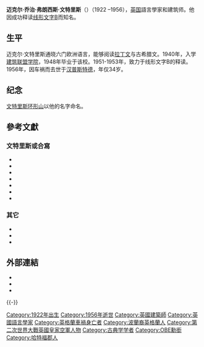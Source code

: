 {{noteTA
|G1=UK Places
|1=zh-hans:迈克尔; zh-tw:麥可; zh-hk:米高; zh-hant:邁克爾
|2=zh-hans:乔治; zh-hk:佐治; zh-tw:喬治;
|3=zh-hans:弗朗西斯; zh-hant:法蘭西斯;
|4=zh-hans:文特里斯; zh-tw:文特里斯; zh-hant:范翠斯;
|5=zh-cn:哈特菲尔德; zh-tw:哈特菲爾德; zh-hk:克菲路;
|6=zh-cn:汉普斯特德; zh-tw:漢普斯特德; zh-hk:咸斯特;
|7=zh-cn:惠特汉普斯特; zh-tw:偉漢斯坦德; zh-hk:韋咸斯特;
}}
{{Infobox scientist
|name              = Michael George Francis Ventris<br>邁克爾·喬治·弗朗西斯·文特里斯
|image             = Michael_Ventris.jpeg
|image_size        = 250px
|alt               = 
|caption           = 正在解讀[[线形文字B|线形文字B]]的迈克尔·文特里斯
|birth_date        = {{birth date|1922|7|12|df=y}} 
|birth_place       = {{UK}}[[赫特福德郡|赫特福德郡]]{{link-en|偉漢斯坦德|Wheathampstead}}
|death_date        = {{death date and age|1956|9|6|1922|7|12|df=y}} 
|death_place       = {{UK}}[[赫特福德郡|赫特福德郡]][[哈特菲尔德|哈特菲尔德]]
|resting_place             = 
|resting_place_coordinates = 
|workplaces        = 
|residence         = 
|citizenship       = [[File:Flag_of_the_United_Kingdom.svg|21px]] [[英国|英国]]
|nationality       = [[英國|英國]]
|ethnicity         = 
|fields            = [[建筑|建筑]]、[[考古学|考古学]]、[[语言学|语言学]]
|work_institutions = Ministry of Education
|alma_mater        = [[建築聯盟學院|建築聯盟學院]]
|known_for         = 對[[线形文字B|线形文字B]]的解讀
|influences        = [[阿瑟·埃文斯|阿瑟·埃文斯]]、[[Alice_Kober|Alice Kober]]、{{le|约翰·查特威克|John Chadwick}}、[[Emmett_Bennett|Emmett Bennett]]
|influenced        = Every person in any status interested in Aegean civilization
|awards            = University of Uppsala Honorary Doctorate, 1954<br>Order of the British Empire, 1955
|religion          = 
|spouse            = Lois (Knox-Niven) Ventris
|signature         =
|signature_alt     = 
|website           =
|footnotes         = 
}}

'''迈克尔·乔治·弗朗西斯·文特里斯'''（{{lang-en|Michael George Francis Ventris}}）（1922 –1956），[[英国|英国]]語言學家和建筑师。他因成功释读[[线形文字B|线形文字B]]而知名。

== 生平 ==
迈克尔·文特里斯通晓六门欧洲语言，能够阅读[[拉丁文|拉丁文]]与古希腊文。1940年，入学[[建筑联盟学院|建筑联盟学院]]，1948年毕业于该校。1951-1953年，致力于线形文字B的释读。1956年，因车祸而去世于[[汉普斯特德|汉普斯特德]]，年仅34岁。

==纪念==
[[文特里斯环形山|文特里斯环形山]]以他的名字命名。

==參考文獻==
{{refbegin|2}}
===文特里斯或合寫===
* {{cite book | ref=harv | title=The languages of the Minoan and Mycenaean civilizations: mid-century report | first=Michael | last=Ventris | location=London | publisher=Michael Ventris | year=1950}}
* {{cite book | ref=harv | title=A preliminary analysis of the language contained in the Mycenaean Archives from Pylos in Messenia | first=Michael | last=Ventris | authormask=2 | year=1951}}
* {{cite journal | ref=harv | first=Ventris | last=Michael | first2=John | last2=Chadwick | authormask=2 | year=1953 | url=http://www.jstor.org/stable/628239 | title=Evidence for Greek Dialect in the Mycenaean Archives | journal=The Journal of Hellenic Studies | volume=73 | pages=84–103 | access-date=2012-11-24 | archive-date=2021-04-27 | archive-url=https://web.archive.org/web/20210427071533/https://www.jstor.org/stable/628239 | dead-url=no }}
* {{cite book | ref=harv | title=King Nestor's Four-handled Cups: Greek Inventories in the Minoan Script | first=Michael | last=Venrtris | authormask=2 | location=Indianapolis | publisher=Bobbs-Merrill | year=1954}}
* {{cite book | ref=harv | last=Ventris | first=Michael | last2=Chadwick | first2=John | authormask=2 | title=Documents in Mycenaean Greek | url=https://archive.org/details/documentsinmycen0000vent | location=Cambridge | publisher=Second edition (1974). [[Cambridge_University_Press|Cambridge UP]] | year=1956A | isbn=0-521-08558-6}}
* {{cite book | ref=harv | title=Mycenaean furniture on the Pylos tablets | first=Mchael | last=Ventris | authormask=2 | location=Uppsala | publisher=Eranos förlag | year=1956B}}
* {{cite book | ref=harv | last=Ventris | first=Michael | last2=Sacconi | first2=Anna | authormask=2 | title=Work notes on Minoan language research and other unedited papers | series=Incunabula Graeca, 90 | location=Roma | publisher=Edizioni dell'Ateneo | year=1988}}

===其它===
* {{cite book | ref=harv | author=[[John_Chadwick|Chadwick, John]] | title=The Decipherment of Linear B | publisher= [[Cambridge_University_Press|Cambridge University Press]] | year=1990|origyear=1958 |edition=2nd |isbn=0-521-39830-4}}
* {{cite book | ref=harv | first=Andrew | last=Robinson | authorlink=Andrew Robinson (author) | title=The Man Who Deciphered Linear B: The Story of Michael Ventris | location=New York | publisher=Thames & Hudson Ltd | year=2002 | isbn=0-500-51077-6}}
* {{cite book | ref=harv | first=Thomas G | last=Palaima | authorlink=Thomas G. Palaima | url=http://www.utexas.edu/research/pasp/publications/pdf/unlocking.pdf | title=Unlocking the Secrets of Ancient Writing: The Parallel Lives of Michael Ventris and Linda Schele and the Decipherment of Mycenaean and Mayan Writing: Catalogue of an Exhibition in Conjunction with the Eleventh International Mycenological Colloquium | year=2000 | location=Austin | publisher=[[University_of_Texas_at_Austin|University of Texas at Austin]] | isbn=0-9649410-4-X | access-date=2012-11-24 | archive-date=2013-09-11 | archive-url=https://web.archive.org/web/20130911135230/http://www.utexas.edu/research/pasp/publications/pdf/unlocking.pdf | dead-url=no }}
{{refend}}

==外部連結==
* {{cite video | title=Michael Ventris Videos | author=BBC | date=2005 | url=http://www.ovguide.com/michael-ventris-9202a8c04000641f8000000000027913 | publisher=OVGuide | deadurl=yes | archiveurl=https://web.archive.org/web/20131017210653/http://www.ovguide.com/michael-ventris-9202a8c04000641f8000000000027913 | archivedate=2013年10月17日 | df= }}
* {{cite web | title=Michael Ventris Papers | url=http://www.utexas.edu/research/pasp/Ventris%20Kober%20finding%20aids/Michael%20Ventris%20Papers%20Finding%20Aid.pdf | publisher=Program in Aegean Scripts and Prehistory (PASP), Classics Department, University of Texas at Austin | accessdate=13 April 2012 | archive-url=https://web.archive.org/web/20121020123028/http://www.utexas.edu/research/pasp/Ventris%20Kober%20finding%20aids/Michael%20Ventris%20Papers%20Finding%20Aid.pdf | archive-date=2012-10-20 | dead-url=yes }}
* {{cite web | first=Tom | last=Engels | title=Michael Ventris: Decipherer of Linear B | url=http://www.66south.com/Ventris/ | publisher=66South.com | accessdate=13 April 2012 | deadurl=yes | archiveurl=https://web.archive.org/web/20130628061936/http://www.66south.com/Ventris/ | archivedate=2013-06-28 }}

{{-}}
{{Authority control}}

[[Category:1922年出生|Category:1922年出生]]
[[Category:1956年逝世|Category:1956年逝世]]
[[Category:英國建築師|Category:英國建築師]]
[[Category:英國語言學家|Category:英國語言學家]]
[[Category:英格蘭車禍身亡者|Category:英格蘭車禍身亡者]]
[[Category:波蘭裔英格蘭人|Category:波蘭裔英格蘭人]]
[[Category:第二次世界大戰英國皇家空軍人物|Category:第二次世界大戰英國皇家空軍人物]]
[[Category:古典学学者|Category:古典学学者]]
[[Category:OBE勳銜|Category:OBE勳銜]]
[[Category:哈特福郡人|Category:哈特福郡人]]